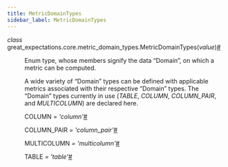 ```yaml
---
title: MetricDomainTypes
sidebar_label: MetricDomainTypes
---
```



<section class="sphinx-api-doc" id="metricdomaintypes">

<dl class="py class">
<dt class="sig sig-object py" id="great_expectations.core.metric_domain_types.MetricDomainTypes">
<em class="property"><span class="pre">class</span><span class="w"> </span></em><span class="sig-prename descclassname"><span class="pre">great_expectations.core.metric_domain_types.</span></span><span class="sig-name descname"><span class="pre">MetricDomainTypes</span></span><span class="sig-paren">(</span><em class="sig-param"><span class="n"><span class="pre">value</span></span></em><span class="sig-paren">)</span><a class="headerlink" href="#great_expectations.core.metric_domain_types.MetricDomainTypes" title="Permalink to this definition">#</a>
</dt>

<dd>
<p>Enum type, whose members signify the data “Domain”, on which a metric can be computed.</p>
<p>A wide variety of “Domain” types can be defined with applicable metrics associated with their respective “Domain”
types.  The “Domain” types currently in use (<cite>TABLE</cite>, <cite>COLUMN</cite>, <cite>COLUMN_PAIR</cite>, and <cite>MULTICOLUMN</cite>) are declared here.</p>
<dl class="py attribute">
<dt class="sig sig-object py" id="great_expectations.core.metric_domain_types.MetricDomainTypes.COLUMN">
<span class="sig-name descname"><span class="pre">COLUMN</span></span><em class="property"><span class="w"> </span><span class="p"><span class="pre">=</span></span><span class="w"> </span><span class="pre">'column'</span></em><a class="headerlink" href="#great_expectations.core.metric_domain_types.MetricDomainTypes.COLUMN" title="Permalink to this definition">#</a>
</dt>

<dd></dd></dl>
<dl class="py attribute">
<dt class="sig sig-object py" id="great_expectations.core.metric_domain_types.MetricDomainTypes.COLUMN_PAIR">
<span class="sig-name descname"><span class="pre">COLUMN_PAIR</span></span><em class="property"><span class="w"> </span><span class="p"><span class="pre">=</span></span><span class="w"> </span><span class="pre">'column_pair'</span></em><a class="headerlink" href="#great_expectations.core.metric_domain_types.MetricDomainTypes.COLUMN_PAIR" title="Permalink to this definition">#</a>
</dt>

<dd></dd></dl>
<dl class="py attribute">
<dt class="sig sig-object py" id="great_expectations.core.metric_domain_types.MetricDomainTypes.MULTICOLUMN">
<span class="sig-name descname"><span class="pre">MULTICOLUMN</span></span><em class="property"><span class="w"> </span><span class="p"><span class="pre">=</span></span><span class="w"> </span><span class="pre">'multicolumn'</span></em><a class="headerlink" href="#great_expectations.core.metric_domain_types.MetricDomainTypes.MULTICOLUMN" title="Permalink to this definition">#</a>
</dt>

<dd></dd></dl>
<dl class="py attribute">
<dt class="sig sig-object py" id="great_expectations.core.metric_domain_types.MetricDomainTypes.TABLE">
<span class="sig-name descname"><span class="pre">TABLE</span></span><em class="property"><span class="w"> </span><span class="p"><span class="pre">=</span></span><span class="w"> </span><span class="pre">'table'</span></em><a class="headerlink" href="#great_expectations.core.metric_domain_types.MetricDomainTypes.TABLE" title="Permalink to this definition">#</a>
</dt>

<dd></dd></dl>
</dd></dl>
</section>